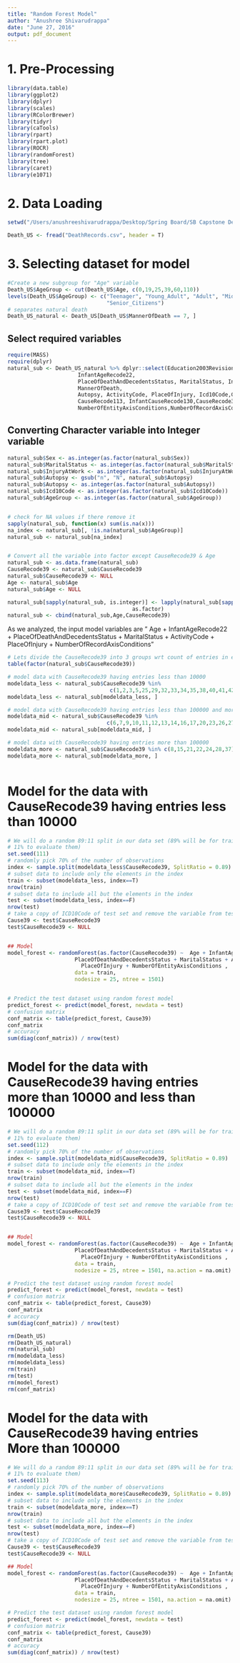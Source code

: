 ```yaml
---
title: "Random Forest Model"
author: "Anushree Shivarudrappa"
date: "June 27, 2016"
output: pdf_document
---
```


# 1. Pre-Processing
```r
library(data.table)
library(ggplot2)
library(dplyr)
library(scales)
library(RColorBrewer)
library(tidyr)
library(caTools)
library(rpart)
library(rpart.plot)
library(ROCR)
library(randomForest)
library(tree)
library(caret)
library(e1071)
```

# 2. Data Loading
```r
setwd("/Users/anushreeshivarudrappa/Desktop/Spring Board/SB Capstone DeathRecords DataSet")
```
```r
Death_US <- fread("DeathRecords.csv", header = T)

```

# 3. Selecting dataset for model

```r
#Create a new subgroup for "Age" variable
Death_US$AgeGroup <- cut(Death_US$Age, c(0,19,25,39,60,110))
levels(Death_US$AgeGroup) <- c("Teenager", "Young_Adult", "Adult", "Middle_Age",
                               "Senior_Citizens")
# separates natural death
Death_US_natural <- Death_US[Death_US$MannerOfDeath == 7, ]

```

## Select required variables

```r
require(MASS)
require(dplyr)
natural_sub <- Death_US_natural %>% dplyr::select(Education2003Revision, Sex, Age, AgeGroup,
                      InfantAgeRecode22, 
                      PlaceOfDeathAndDecedentsStatus, MaritalStatus, InjuryAtWork,
                      MannerOfDeath, 
                      Autopsy, ActivityCode, PlaceOfInjury, Icd10Code,CauseRecode358,
                      CauseRecode113, InfantCauseRecode130,CauseRecode39,
                      NumberOfEntityAxisConditions,NumberOfRecordAxisConditions,Race)

```

## Converting Character variable into Integer variable
```r
natural_sub$Sex <- as.integer(as.factor(natural_sub$Sex)) 
natural_sub$MaritalStatus <- as.integer(as.factor(natural_sub$MaritalStatus))
natural_sub$InjuryAtWork <- as.integer(as.factor(natural_sub$InjuryAtWork))
natural_sub$Autopsy <- gsub("n", "N", natural_sub$Autopsy)
natural_sub$Autopsy <- as.integer(as.factor(natural_sub$Autopsy))  
natural_sub$Icd10Code <- as.integer(as.factor(natural_sub$Icd10Code))  
natural_sub$AgeGroup <- as.integer(as.factor(natural_sub$AgeGroup)) 


# check for NA values if there remove it
sapply(natural_sub, function(x) sum(is.na(x)))
na_index <- natural_sub[, !is.na(natural_sub$AgeGroup)]
natural_sub <- natural_sub[na_index]


# Convert all the variable into factor except CauseRecode39 & Age
natural_sub <- as.data.frame(natural_sub)
CauseRecode39 <- natural_sub$CauseRecode39
natural_sub$CauseRecode39 <- NULL
Age <- natural_sub$Age
natural_sub$Age <- NULL

natural_sub[sapply(natural_sub, is.integer)] <- lapply(natural_sub[sapply(natural_sub, is.integer)], 
                                       as.factor)
natural_sub <- cbind(natural_sub,Age,CauseRecode39)

```

As we analyzed, the input model variables are " Age + InfantAgeRecode22 + 
PlaceOfDeathAndDecedentsStatus + MaritalStatus + ActivityCode + PlaceOfInjury + 
NumberOfRecordAxisConditions"

```r
# Lets divide the CauseRecode39 into 3 groups wrt count of entries in each levels
table(factor(natural_sub$CauseRecode39))

# model data with CauseRecode39 having entries less than 10000
modeldata_less <- natural_sub$CauseRecode39 %in% 
                                c(1,2,3,5,25,29,32,33,34,35,38,40,41,42)
modeldata_less <- natural_sub[modeldata_less, ]

# model data with CauseRecode39 having entries less than 100000 and more than 10000
modeldata_mid <- natural_sub$CauseRecode39 %in% 
                               c(6,7,9,10,11,12,13,14,16,17,20,23,26,27,30,31,36,39)
modeldata_mid <- natural_sub[modeldata_mid, ]

# model data with CauseRecode39 having entries more than 100000
modeldata_more <- natural_sub$CauseRecode39 %in% c(8,15,21,22,24,28,37)
modeldata_more <- natural_sub[modeldata_more, ]                               
  
```

# Model for the data with CauseRecode39 having entries less than 10000
```r
# We will do a random 89:11 split in our data set (89% will be for training models, 
# 11% to evaluate them)
set.seed(111)
# randomly pick 70% of the number of observations 
index <- sample.split(modeldata_less$CauseRecode39, SplitRatio = 0.89)
# subset data to include only the elements in the index
train <- subset(modeldata_less, index==T)
nrow(train)
# subset data to include all but the elements in the index
test <- subset(modeldata_less, index==F)
nrow(test)
# take a copy of ICD10Code of test set and remove the variable from test set
Cause39 <- test$CauseRecode39
test$CauseRecode39 <- NULL


## Model
model_forest <- randomForest(as.factor(CauseRecode39) ~  Age + InfantAgeRecode22 + 
                     PlaceOfDeathAndDecedentsStatus + MaritalStatus + ActivityCode + 
                       PlaceOfInjury + NumberOfEntityAxisConditions , 
                     data = train,
                     nodesize = 25, ntree = 1501)


# Predict the test dataset using random forest model
predict_forest <- predict(model_forest, newdata = test)
# confusion matrix
conf_matrix <- table(predict_forest, Cause39) 
conf_matrix
# accuracy
sum(diag(conf_matrix)) / nrow(test) 
```

# Model for the data with CauseRecode39 having entries more than 10000 and less than 100000
```r
# We will do a random 89:11 split in our data set (89% will be for training models, 
# 11% to evaluate them)
set.seed(112)
# randomly pick 70% of the number of observations 
index <- sample.split(modeldata_mid$CauseRecode39, SplitRatio = 0.89)
# subset data to include only the elements in the index
train <- subset(modeldata_mid, index==T)
nrow(train)
# subset data to include all but the elements in the index
test <- subset(modeldata_mid, index==F)
nrow(test)
# take a copy of ICD10Code of test set and remove the variable from test set
Cause39 <- test$CauseRecode39
test$CauseRecode39 <- NULL


## Model
model_forest <- randomForest(as.factor(CauseRecode39) ~  Age + InfantAgeRecode22 + 
                     PlaceOfDeathAndDecedentsStatus + MaritalStatus + ActivityCode + 
                       PlaceOfInjury + NumberOfEntityAxisConditions , 
                     data = train,
                     nodesize = 25, ntree = 1501, na.action = na.omit)

# Predict the test dataset using random forest model
predict_forest <- predict(model_forest, newdata = test)
# confusion matrix
conf_matrix <- table(predict_forest, Cause39) 
conf_matrix
# accuracy
sum(diag(conf_matrix)) / nrow(test) 

```

```r
rm(Death_US)
rm(Death_US_natural)
rm(natural_sub)
rm(modeldata_less)
rm(modeldata_less)
rm(train)
rm(test)
rm(model_forest)
rm(conf_matrix)

```

# Model for the data with CauseRecode39 having entries More than 100000
```r
# We will do a random 89:11 split in our data set (89% will be for training models, 
# 11% to evaluate them)
set.seed(113)
# randomly pick 70% of the number of observations 
index <- sample.split(modeldata_more$CauseRecode39, SplitRatio = 0.89)
# subset data to include only the elements in the index
train <- subset(modeldata_more, index==T)
nrow(train)
# subset data to include all but the elements in the index
test <- subset(modeldata_more, index==F)
nrow(test)
# take a copy of ICD10Code of test set and remove the variable from test set
Cause39 <- test$CauseRecode39
test$CauseRecode39 <- NULL

## Model
model_forest <- randomForest(as.factor(CauseRecode39) ~  Age + InfantAgeRecode22 + 
                     PlaceOfDeathAndDecedentsStatus + MaritalStatus + ActivityCode + 
                       PlaceOfInjury + NumberOfEntityAxisConditions , 
                     data = train,
                     nodesize = 25, ntree = 1501, na.action = na.omit)

# Predict the test dataset using random forest model
predict_forest <- predict(model_forest, newdata = test)
# confusion matrix
conf_matrix <- table(predict_forest, Cause39) 
conf_matrix
# accuracy
sum(diag(conf_matrix)) / nrow(test) 
```

 